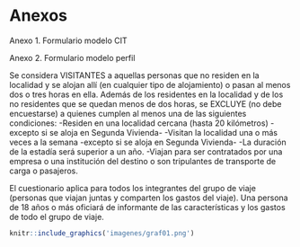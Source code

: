 # **Anexos** {-}

Anexo 1. Formulario modelo CIT

Anexo 2. Formulario modelo perfil

Se considera VISITANTES a aquellas personas que no residen en la localidad  y se alojan allí (en cualquier tipo de alojamiento) o pasan al menos dos o tres horas en ella. Además de los residentes en la localidad y de los no residentes que se quedan menos de dos horas, se EXCLUYE (no debe encuestarse) a quienes cumplen al menos una de las siguientes condiciones:
-Residen en una localidad cercana (hasta 20 kilómetros) -excepto si se aloja en Segunda Vivienda-
-Visitan la localidad una o más veces a la semana -excepto si se aloja en Segunda Vivienda-
-La duración de la estadía será superior a un año.
-Viajan para ser contratados por una empresa o una institución del destino o son tripulantes de transporte de carga o pasajeros.
 
El cuestionario aplica para todos los integrantes del grupo de viaje (personas que viajan juntas y comparten los gastos del viaje). 
Una persona de 18 años o más oficiará de informante de las características y los gastos de todo el grupo de viaje.

```r
knitr::include_graphics('imagenes/graf01.png')
```
